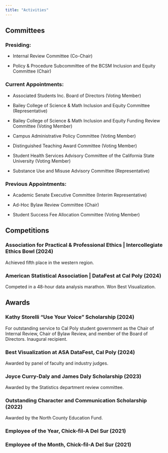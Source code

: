 ```yaml
---
title: "Activities"
---
```


## Committees

### Presiding:

-   Internal Review Committee (Co-Chair)

-   Policy & Procedure Subcommittee of the BCSM Inclusion and Equity Committee (Chair)

### Current Appointments:

-   Associated Students Inc. Board of Directors (Voting Member)

-   Bailey College of Science & Math Inclusion and Equity Committee (Representative)

-   Bailey College of Science & Math Inclusion and Equity Funding Review Committee (Voting Member)

-   Campus Administrative Policy Committee (Voting Member)

-   Distinguished Teaching Award Committee (Voting Member)

-   Student Health Services Advisory Committee of the California State University (Voting Member)

-   Substance Use and Misuse Advisory Committee (Representative)

### Previous Appointments:

-   Academic Senate Executive Committee (Interim Representative)

-   Ad-Hoc Bylaw Review Committee (Chair)

-   Student Success Fee Allocation Committee (Voting Member)

## Competitions

### Association for Practical & Professional Ethics \| Intercollegiate Ethics Bowl (2024)

Achieved fifth place in the western region.

### American Statistical Association \| DataFest at Cal Poly (2024)

Competed in a 48-hour data analysis marathon. Won Best Visualization.

## Awards

### Kathy Storelli "Use Your Voice" Scholarship (2024)

For outstanding service to Cal Poly student government as the Chair of Internal Review, Chair of Bylaw Review, and member of the Board of Directors. Inaugural recipient.

### Best Visualization at ASA DataFest, Cal Poly (2024)

Awarded by panel of faculty and industry judges.

### Joyce Curry-Daly and James Daly Scholarship (2023)

Awarded by the Statistics department review committee.

### Outstanding Character and Communication Scholarship (2022)

Awarded by the North County Education Fund.

### Employee of the Year, Chick-fil-A Del Sur (2021)

### Employee of the Month, Chick-fil-A Del Sur (2021)
